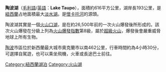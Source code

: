 {{Infobox_lake
 |湖泊名稱 = 陶波湖<br>Lake Taupo
 |湖泊照片 = Lake Taupo.jpg
 |湖泊照片標題 = 
 |測深圖 =
 |測深圖標題 =
 |湖泊所在地 =[[北島_(紐西蘭)|北島]][[懷卡托|懷卡托]]
 |座標 = {{coord|38|49|S|175|55|E|region:NZ_type:waterbody|display=inline,title}}
 |湖泊類別 = [[火山湖|火山湖]]
 |流入 =
 |流出 =
 |集水區面積 =
 |集水區國家 = {{NZL}}
 |湖泊長度 =
 |湖泊闊度 =
 |湖泊面積 = 616平方公里
 |平均深度 =
 |最深深度 = 186公尺
 |水體體積 = 59立方公里
 |湖水停留時間 =
 |湖岸線長度 = 193公里
 |海拔高度 =
 |湖中島嶼 =
 |湖邊城鎮 =
}}
{{Location map
 |New Zealand
 |label=陶波湖
 |lon_dir=E
 |lat_dir=S
 |lat_deg=38|lat_min=49
 |lon_deg=175|lon_min=55
 |position=right
 |width=200
 |float=right
 |caption=陶波湖的位置
}}
'''陶波湖'''（[[毛利語|毛利語]]/[[英語|英語]]：'''Lake Taupo'''），面積約616平方公里，湖岸長193公里，是[[紐西蘭|紐西蘭]]占地面積最大[[淡水湖|淡水湖]]。是[[懷卡托河|懷卡托河]]的源頭。

陶波湖其實是一個[[火山口湖|火山口湖]]，是在約26,500年前的一次火山爆發後所形成的。該次火山爆發在分級上列為[[火山爆發指數|火山爆發指數]]第8級，屬於[[超級火山|超級火山]]，爆發後會嚴重威脅地球上所有生物。

[[陶波|陶波]]市區位於新西蘭最大城市奧克蘭市以南462公里，行車時間約為4小時30分，可選擇自駕遊，也可以乘坐飛機，火車或長途巴士前往。



{{oceania-geo-stub}}

[[Category:紐西蘭湖泊|Category:紐西蘭湖泊]]
[[Category:火山湖|Category:火山湖]]
